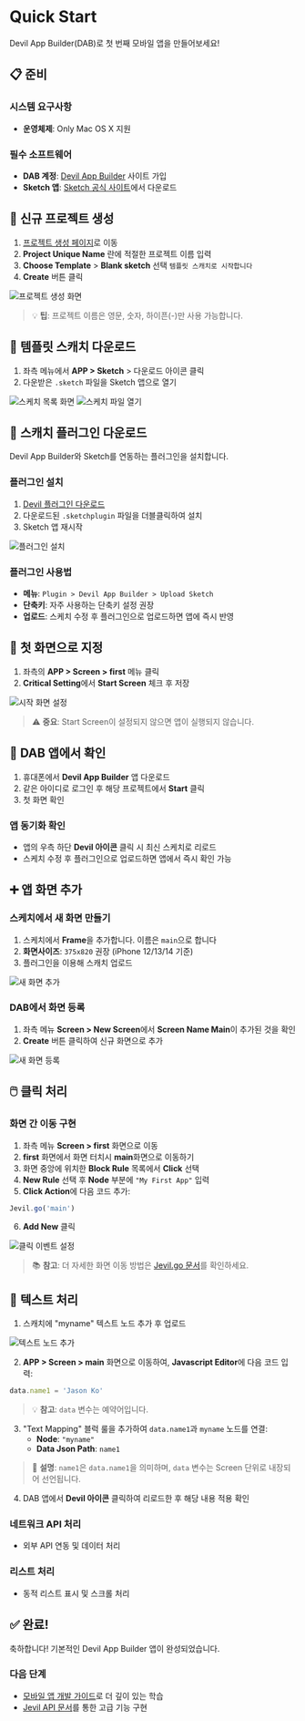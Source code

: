 # Quick Start

Devil App Builder(DAB)로 첫 번째 모바일 앱을 만들어보세요!

## 📋 준비

### 시스템 요구사항
- **운영체제**: Only Mac OS X 지원

### 필수 소프트웨어
- **DAB 계정**: [Devil App Builder](https://www.devil-app-builder.com) 사이트 가입
- **Sketch 앱**: [Sketch 공식 사이트](https://www.sketch.com/)에서 다운로드

## 🚀 신규 프로젝트 생성

1. [프로젝트 생성 페이지](https://www.devil-app-builder.com/project/new)로 이동
2. **Project Unique Name** 란에 적절한 프로젝트 이름 입력
3. **Choose Template** > **Blank sketch** 선택
   `템플릿 스캐치로 시작합니다`
4. **Create** 버튼 클릭

![프로젝트 생성 화면](/image/project-new.png)

> 💡 **팁**: 프로젝트 이름은 영문, 숫자, 하이픈(-)만 사용 가능합니다.

## 📱 템플릿 스캐치 다운로드

1. 좌측 메뉴에서 **APP > Sketch** > 다운로드 아이콘 클릭
2. 다운받은 `.sketch` 파일을 Sketch 앱으로 열기

![스케치 목록 화면](/image/sketch-list.png)
![스케치 파일 열기](/image/sketch.png)

## 🔌 스캐치 플러그인 다운로드

Devil App Builder와 Sketch를 연동하는 플러그인을 설치합니다.

### 플러그인 설치
1. [Devil 플러그인 다운로드](https://img.deavil.com/plugin/devil_plugin.sketchplugin.zip)
2. 다운로드된 `.sketchplugin` 파일을 더블클릭하여 설치
3. Sketch 앱 재시작

![플러그인 설치](/image/sketch-plugin.png)

### 플러그인 사용법
- **메뉴**: `Plugin > Devil App Builder > Upload Sketch`
- **단축키**: 자주 사용하는 단축키 설정 권장
- **업로드**: 스케치 수정 후 플러그인으로 업로드하면 앱에 즉시 반영

## 🎯 첫 화면으로 지정

1. 좌측의 **APP > Screen > first** 메뉴 클릭
2. **Critical Setting**에서 **Start Screen** 체크 후 저장

![시작 화면 설정](/image/screen-setting.png)

> ⚠️ **중요**: Start Screen이 설정되지 않으면 앱이 실행되지 않습니다.

## 📲 DAB 앱에서 확인

1. 휴대폰에서 **Devil App Builder** 앱 다운로드
2. 같은 아이디로 로그인 후 해당 프로젝트에서 **Start** 클릭
3. 첫 화면 확인

### 앱 동기화 확인
- 앱의 우측 하단 **Devil 아이콘** 클릭 시 최신 스케치로 리로드
- 스케치 수정 후 플러그인으로 업로드하면 앱에서 즉시 확인 가능

## ➕ 앱 화면 추가

### 스케치에서 새 화면 만들기
1. 스케치에서 **Frame**을 추가합니다. 이름은 `main`으로 합니다
2. **화면사이즈**: `375x820` 권장 (iPhone 12/13/14 기준)
3. 플러그인을 이용해 스캐치 업로드

![새 화면 추가](/image/sketch-main-add.png)

### DAB에서 화면 등록
1. 좌측 메뉴 **Screen > New Screen**에서 **Screen Name Main**이 추가된 것을 확인
2. **Create** 버튼 클릭하여 신규 화면으로 추가

![새 화면 등록](/image/new-screen.png)

## 🖱️ 클릭 처리

### 화면 간 이동 구현
1. 좌측 메뉴 **Screen > first** 화면으로 이동
2. **first** 화면에서 화면 터치시 **main**화면으로 이동하기
3. 화면 중앙에 위치한 **Block Rule** 목록에서 **Click** 선택
4. **New Rule** 선택 후 **Node** 부분에 `"My First App"` 입력
5. **Click Action**에 다음 코드 추가:

```js filename="Click Action"
Jevil.go('main')
```

6. **Add New** 클릭

![클릭 이벤트 설정](/image/click-mapping.png)

> 📚 **참고**: 더 자세한 화면 이동 방법은 [Jevil.go 문서](/ko/mobileapp/jevil/screenmove#jevilgo)를 확인하세요.

## 📝 텍스트 처리

1. 스캐치에 "myname" 텍스트 노드 추가 후 업로드

![텍스트 노드 추가](/image/myname-text.png)

2. **APP > Screen > main** 화면으로 이동하여, **Javascript Editor**에 다음 코드 입력:

```js filename="Javascript"
data.name1 = 'Jason Ko'
```

> 💡 **참고**: `data` 변수는 예약어입니다.

3. "Text Mapping" 블럭 룰을 추가하여 `data.name1`과 `myname` 노드를 연결:
   - **Node**: `"myname"`
   - **Data Json Path**: `name1`

> 📝 **설명**: `name1`은 `data.name1`을 의미하며, `data` 변수는 Screen 단위로 내장되어 선언됩니다.

4. DAB 앱에서 **Devil 아이콘** 클릭하여 리로드한 후 해당 내용 적용 확인

### 네트워크 API 처리
- 외부 API 연동 및 데이터 처리

### 리스트 처리
- 동적 리스트 표시 및 스크롤 처리

## ✅ 완료!

축하합니다! 기본적인 Devil App Builder 앱이 완성되었습니다.

### 다음 단계
- [모바일 앱 개발 가이드](/ko/mobileapp/introduction)로 더 깊이 있는 학습
- [Jevil API 문서](/ko/mobileapp/jevil/introduction)를 통한 고급 기능 구현


